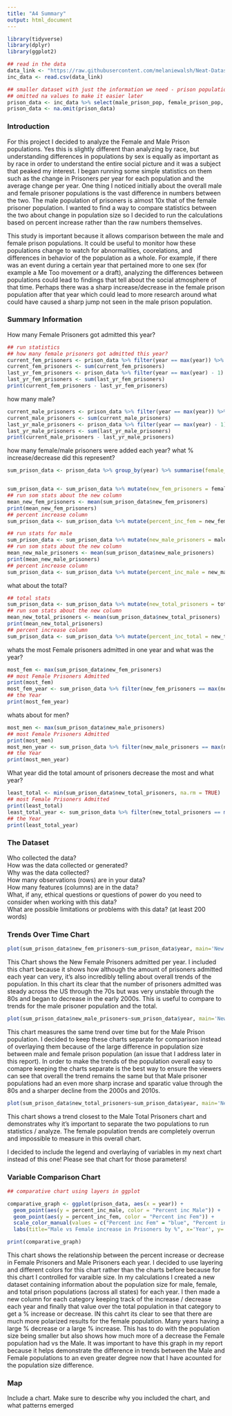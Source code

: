 ```yaml
---
title: "A4 Summary"
output: html_document
---
```


``` r
library(tidyverse)
library(dplyr)
library(ggplot2)

## read in the data
data_link <- "https://raw.githubusercontent.com/melaniewalsh/Neat-Datasets/main/us-prison-pop.csv"
inc_data <- read.csv(data_link)

## smaller dataset with just the information we need - prison population m/f and totals
## omitted na values to make it easier later
prison_data <- inc_data %>% select(male_prison_pop, female_prison_pop, total_prison_pop, year, state)
prison_data <- na.omit(prison_data)
```

### Introduction

For this project I decided to analyze the Female and Male Prison populations. Yes this is slightly different than analyzing by race, but understanding differences in populations by sex is equally as important as by race in order to understand the entire social picture and it was a subject that peaked my interest. I began running some simple statistics on them such as the change in Prisoners per year for each population and the average change per year. One thing I noticed initially about the overall male and female prisoner populations is the vast difference in numbers between the two. The male population of prisoners is almost 10x that of the female prisoner population. I wanted to find a way to compare statistics between the two about change in population size so I decided to run the calculations based on percent increase rather than the raw numbers themselves.

This study is important because it allows comparison between the male and female prison populations. It could be useful to monitor how these populations change to watch for abnormalities, coorelations, and differences in behavior of the population as a whole. For example, if there was an event during a certain year that pertained more to one sex (for example a Me Too movement or a draft), analyzing the differences between populations could lead to findings that tell about the social atmosphere of that time. Perhaps there was a sharp increase/decrease in the female prison population after that year which could lead to more research around what could have caused a sharp jump not seen in the male prison population.

### Summary Information

How many Female Prisoners got admitted this year? 
```r
## run statistics
## how many female prisoners got admitted this year?
current_fem_prisoners <- prison_data %>% filter(year == max(year)) %>% pull(female_prison_pop)
current_fem_prisoners <- sum(current_fem_prisoners)
last_yr_fem_prisoners <- prison_data %>% filter(year == max(year) - 1) %>% pull(female_prison_pop)
last_yr_fem_prisoners <- sum(last_yr_fem_prisoners)
print(current_fem_prisoners - last_yr_fem_prisoners)
```
how many male?
```r
current_male_prisoners <- prison_data %>% filter(year == max(year)) %>% pull(male_prison_pop)
current_male_prisoners <- sum(current_male_prisoners)
last_yr_male_prisoners <- prison_data %>% filter(year == max(year) - 1) %>% pull(male_prison_pop)
last_yr_male_prisoners <- sum(last_yr_male_prisoners)
print(current_male_prisoners - last_yr_male_prisoners)
```

how many female/male prisoners were added each year?
what % increase/decrease did this represent?
```r
sum_prison_data <- prison_data %>% group_by(year) %>% summarise(female_prison_pop = sum(female_prison_pop), male_prison_pop = sum(male_prison_pop), total_prison_pop = sum(total_prison_pop))


sum_prison_data <- sum_prison_data %>% mutate(new_fem_prisoners = female_prison_pop - lag(female_prison_pop, n = 1, default = 0))
## run som stats about the new column
mean_new_fem_prisoners <- mean(sum_prison_data$new_fem_prisoners)
print(mean_new_fem_prisoners)
## percent increase column
sum_prison_data <- sum_prison_data %>% mutate(percent_inc_fem = new_fem_prisoners / female_prison_pop, n = 1, default = 0)

## run stats for male
sum_prison_data <- sum_prison_data %>% mutate(new_male_prisoners = male_prison_pop - lag(male_prison_pop, n = 1, default = 0))
## run som stats about the new column
mean_new_male_prisoners <- mean(sum_prison_data$new_male_prisoners)
print(mean_new_male_prisoners)
## percent increase column
sum_prison_data <- sum_prison_data %>% mutate(percent_inc_male = new_male_prisoners / male_prison_pop, n = 1, default = 0)
```

what about the total?
```r
## total stats
sum_prison_data <- sum_prison_data %>% mutate(new_total_prisoners = total_prison_pop - lag(total_prison_pop, n = 1, default = 0))
## run som stats about the new column
mean_new_total_prisoners <- mean(sum_prison_data$new_total_prisoners)
print(mean_new_total_prisoners)
## percent increase column
sum_prison_data <- sum_prison_data %>% mutate(percent_inc_total = new_total_prisoners / total_prison_pop, n = 1, default = 0)
```

whats the most Female prisoners admitted in one year and what was the year?
```r
most_fem <- max(sum_prison_data$new_fem_prisoners)
## most Female Prisoners Admitted
print(most_fem)
most_fem_year <- sum_prison_data %>% filter(new_fem_prisoners == max(new_fem_prisoners)) %>% pull(year)
## the Year
print(most_fem_year)
```

whats about for men?
```r
most_men <- max(sum_prison_data$new_male_prisoners)
## most Female Prisoners Admitted
print(most_men)
most_men_year <- sum_prison_data %>% filter(new_male_prisoners == max(new_male_prisoners)) %>% pull(year)
## the Year
print(most_men_year)
```

What year did the total amount of prisoners decrease the most and what year?
```r
least_total <- min(sum_prison_data$new_total_prisoners, na.rm = TRUE)
## most Female Prisoners Admitted
print(least_total)
least_total_year <- sum_prison_data %>% filter(new_total_prisoners == min(new_total_prisoners, na.rm = TRUE)) %>% pull(year)
## the Year
print(least_total_year)
```


### The Dataset

Who collected the data?  
How was the data collected or generated?  
Why was the data collected?  
How many observations (rows) are in your data?  
How many features (columns) are in the data?  
What, if any, ethical questions or questions of power do you need to consider when working with this data?  
What are possible limitations or problems with this data?   (at least 200 words)


### Trends Over Time Chart

``` r
plot(sum_prison_data$new_fem_prisoners~sum_prison_data$year, main='New Female Prisoners per year', xlab='Year', ylab='Female Prisoners Admitted')
```
This Chart shows the New Female Prisoners admitted per year. I included this chart because it shows how although the amount of prisoners admitted each year can very, it's also incredibly telling about overall trends of the population. In this chart its clear that the number of prisoners admitted was steady across the US through the 70s but was very unstable through the 80s and began to decrease in the early 2000s. This is useful to compare to trends for the male prisoner population and the total. 

``` r
plot(sum_prison_data$new_male_prisoners~sum_prison_data$year, main='New Male Prisoners per year', xlab='Year', ylab='Male Prisoners Admitted')
```

This chart measures the same trend over time but for the Male Prison population. I decided to keep these charts separate for comparison instead of overlaying them because of the large difference in population size between male and female prison population (an issue that I address later in this report). In order to make the trends of the population overall easy to comapre keeping the charts separate is the best way to ensure the viewers can see that overall the trend remains the same but that Male prisoner populations had an even more sharp incrase and sparatic value through the 80s and a sharper decline from the 2000s and 2010s.

``` r
plot(sum_prison_data$new_total_prisoners~sum_prison_data$year, main='New Total Prisoners per year', xlab='Year', ylab='Total Prisoners Admitted')
```
This chart shows a trend closest to the Male Total Prisoners chart and demonstrates why it's important to separate the two populations to run statistics / analyze. The female population trends are completely overrun and impossible to measure in this overall chart. 

I decided to include the legend and overlaying of variables in my next chart instead of this one! Please see that chart for those parameters!

### Variable Comparison Chart

```r

## comparative chart using layers in ggplot

comparative_graph <- ggplot(prison_data, aes(x = year)) +
  geom_point(aes(y = percent_inc_male, color = "Percent inc Male")) +
  geom_point(aes(y = percent_inc_fem, color = "Percent inc Fem")) +
  scale_color_manual(values = c("Percent inc Fem" = "blue", "Percent inc Male" = "green")) +
  labs(title="Male vs Female increase in Prisoners by %", x='Year', y='Percent Increase')

print(comparative_graph)
```
This chart shows the relationship between the percent increase or decrease in Female Prisoners and Male Prisoners each year. I decided to use layering and different colors for this chart rather than the charts before because for this chart I controlled for varaible size. In my calculations I created a new dataset containing information about the population size for male, female, and total prison populations (across all states) for each year. I then made a new column for each category keeping track of the increase / decrease each year and finally that value over the total population in that category to get a % increase or decrease. IN this cahrt its clear to see that there are much more polarized results for the female population. Many years having a large % decrease or a large % increase. This has to do with the population size being smaller but also shows how much more of a decrease the Female population had vs the Male. It was important to have this graph in my report because it helps demonstrate the difference in trends between the Male and Female populations to an even greater degree now that I have acounted for the population size difference.

### Map

Include a chart. Make sure to describe why you included the chart, and what patterns emerged

